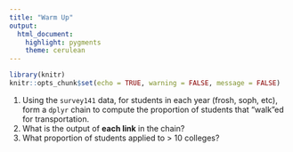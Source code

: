 ```yaml
---
title: "Warm Up"
output:
  html_document:
    highlight: pygments
    theme: cerulean
---
```


```r
library(knitr)
knitr::opts_chunk$set(echo = TRUE, warning = FALSE, message = FALSE)
```

1. Using the `survey141` data, for students in each year (frosh, soph, etc), form a `dplyr` chain to compute the proportion of students that "walk"ed for transportation.
2. What is the output of **each link** in the chain?
3. What proportion of students applied to > 10 colleges?